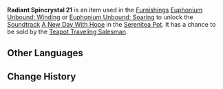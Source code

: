 {{Item Infobox
|id           = 141021
|image        = Item Radiant Spincrystal.png
|type         = Adventure Items
|group        = Radiant Spincrystals
|rarity       = 4
|invCategory  = Precious Items
|description  = This wondrous crystal contains a certain rhythm, like something beautiful woven from delicate silk. These items can be found throughout the mainland or from merchants who collect curios. The tune held within this crystal can be revivified in your [[Serenitea Pot]] using either "[[Euphonium Unbound: Winding]]" or "[[Euphonium Unbound: Soaring]]." The tune contained within this [[Radiant Spincrystal]] is "[[A New Day with Hope|A New Day With Hope]]."
|source1      = [[Chubby]]
|track        = A New Day with Hope
}}
'''Radiant Spincrystal 21''' is an item used in the [[Furnishings]] [[Euphonium Unbound: Winding]] or [[Euphonium Unbound: Soaring]] to unlock the [[Soundtrack]] [[A New Day with Hope|A New Day With Hope]] in the [[Serenitea Pot]]. It has a chance to be sold by the [[Teapot Traveling Salesman]].

==Other Languages==
{{Other Languages
|default_hidden = 1
|en      = Radiant Spincrystal 21
|zhs     = 旋曜玉帛・其二十一
|zhs_rm  = Xuán Yào Yùbó - Qí Èrshíyī
|zht     = 旋曜玉帛・其二十一
|zht_rm  = Xuán Yào Yùbó - Qí Èrshíyī
|ja      = 旋曜玉帛・21
|ja_rm   = Sen'you Gyokuhaku - Nijuuichi{{Assumed}}
|ko      = 빛나는 결정・21
|ko_rm   = Bitnaneun Gyeoljeong 21
|es      = Girocristal radiante (21)
|fr      = Gyrocristal radiant 21
|ru      = Лучистый кристалл {{tt|21|}}
|th      = Radiant Spincrystal 21
|vi      = Ngọc Thạch Âm Vang 21
|de      = Strahlender Drehkristall XXI
|id      = Radiant Spincrystal 21
|pt      = Cristal Rodopiante Radiante 21
}}

==Change History==
{{Change History|2.6}}